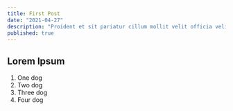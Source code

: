 ---
title: First Post
date: "2021-04-27"
description: "Proident et sit pariatur cillum mollit velit officia velit non adipisicing ea. Proident Lorem dolore in veniam eu nostrud Lorem Lorem reprehenderit irure nisi. Eiusmod cupidatat elit laborum consequat minim anim sunt nostrud culpa nisi. Amet excepteur minim voluptate commodo eiusmod. Ipsum ut magna non proident elit sunt commodo cupidatat et magna proident nostrud officia. Cupidatat Lorem commodo aliquip ut ea ipsum esse do excepteur consequat est id. Voluptate veniam minim et consequat."
published: true
---

## Lorem Ipsum

1. One dog
2. Two dog
3. Three dog
4. Four dog